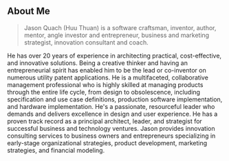 ## About Me

> Jason Quach (Huu Thuan) is a software craftsman, inventor, author, mentor, angle investor and entrepreneur, business and marketing strategist, innovation consultant and coach.

He has over 20 years of experience in architecting practical, cost-effective, and innovative solutions. Being a creative thinker and having an entrepreneurial spirit has enabled him to be the lead or co-inventor on numerous utility patent applications. He is a multifaceted, collaborative management professional who is highly skilled at managing products through the entire life cycle, from design to obsolescence, including specification and use case definitions, production software implementation, and hardware implementation. He's a passionate, resourceful leader who demands and delivers excellence in design and user experience. He has a proven track record as a principal architect, leader, and strategist for successful business and technology ventures. Jason provides innovation consulting services to business owners and entrepreneurs specializing in early-stage organizational strategies, product development, marketing strategies, and financial modeling.
